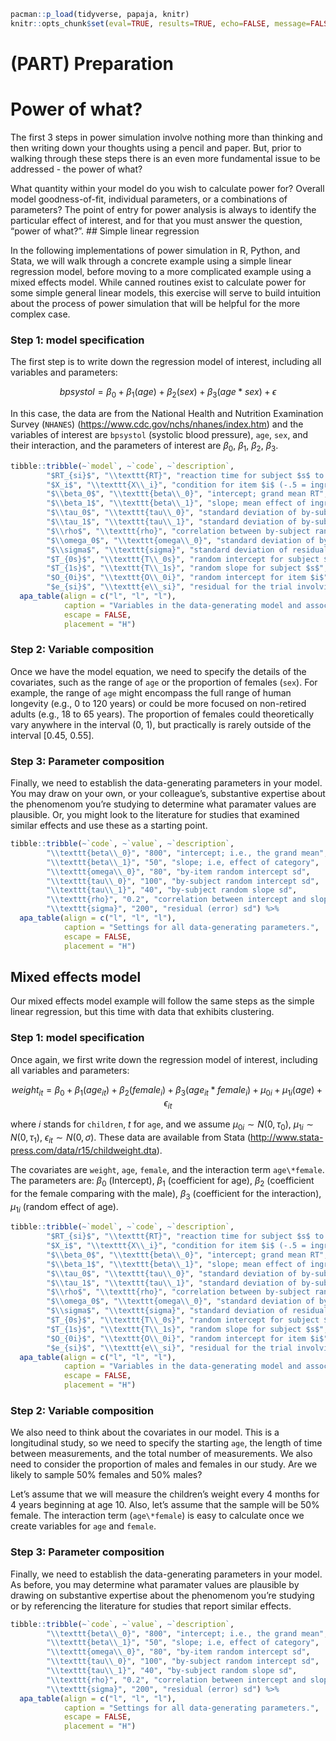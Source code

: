 
```r
pacman::p_load(tidyverse, papaja, knitr)
knitr::opts_chunk$set(eval=TRUE, results=TRUE, echo=FALSE, message=FALSE, warning=FALSE, error=FALSE, fig.height=5, fig.width=8, fig.path="figures/")
```

# (PART) Preparation {-}

# Power of what?

The first 3 steps in power simulation involve nothing more than thinking and then writing down your thoughts using a pencil and paper. But, prior to walking through these steps there is an even more fundamental issue to be addressed - the power of what?

What quantity within your model do you wish to calculate power for? Overall model goodness-of-fit, individual parameters, or a combinations of parameters? The point of entry for power analysis is always to identify the particular effect of interest, and for that you must answer the question, "power of what?".
## Simple linear regression

In the following implementations of power simulation in R, Python, and Stata, we will walk through a concrete example using a simple linear regression model, before moving to a more complicated example using a mixed effects model. While canned routines exist to calculate power for some simple general linear models, this exercise will serve to build intuition about the process of power simulation that will be helpful for the more complex case.

### Step 1: model specification

The first step is to write down the regression model of interest, including all variables and parameters:

$$
bpsystol = \beta_0 + \beta_1(age) + \beta_2(sex) + \beta_3(age*sex) + \epsilon
$$

In this case, the data are from the National Health and Nutrition Examination Survey (`NHANES`) (<https://www.cdc.gov/nchs/nhanes/index.htm>) and the variables of interest are `bpsystol` (systolic blood pressure), `age`, `sex`, and their interaction, and the parameters of interest are $\beta_0$, $\beta_1$, $\beta_2$, $\beta_3$.

```r
tibble::tribble(~`model`, ~`code`, ~`description`,
        "$RT_{si}$", "\\texttt{RT}", "reaction time for subject $s$ to item $i$",
        "$X_i$", "\\texttt{X\\_i}", "condition for item $i$ (-.5 = ingroup, .5 = outgroup)",
        "$\\beta_0$", "\\texttt{beta\\_0}", "intercept; grand mean RT",
        "$\\beta_1$", "\\texttt{beta\\_1}", "slope; mean effect of ingroup/outgroup",
        "$\\tau_0$", "\\texttt{tau\\_0}", "standard deviation of by-subject random intercepts",
        "$\\tau_1$", "\\texttt{tau\\_1}", "standard deviation of by-subject random slopes",        
        "$\\rho$", "\\texttt{rho}", "correlation between by-subject random intercepts and slopes",
        "$\\omega_0$", "\\texttt{omega\\_0}", "standard deviation of by-item random intercepts",
        "$\\sigma$", "\\texttt{sigma}", "standard deviation of residuals",
        "$T_{0s}$", "\\texttt{T\\_0s}", "random intercept for subject $s$",
        "$T_{1s}$", "\\texttt{T\\_1s}", "random slope for subject $s$",
        "$O_{0i}$", "\\texttt{O\\_0i}", "random intercept for item $i$",
        "$e_{si}$", "\\texttt{e\\_si}", "residual for the trial involving subject $s$ and item $i$")%>%
  apa_table(align = c("l", "l", "l"),
            caption = "Variables in the data-generating model and associated R code.",
            escape = FALSE,
            placement = "H")
```
### Step 2: Variable composition

Once we have the model equation, we need to specify the details of the covariates, such as the range of `age` or the proportion of females (`sex`). For example, the range of `age` might encompass the full range of human longevity (e.g., 0 to 120 years) or could be more focused on non-retired adults (e.g., 18 to 65 years). The proportion of females could theoretically vary anywhere in the interval (0, 1), but practically is rarely outside of the interval [0.45, 0.55].

### Step 3: Parameter composition

Finally, we need to establish the data-generating parameters in your model. You may draw on your own, or your colleague's, substantive expertise about the phenomenom you're studying to determine what paramater values are plausible. Or, you might look to the literature for studies that examined similar effects and use these as a starting point.

```r
tibble::tribble(~`code`, ~`value`, ~`description`,
        "\\texttt{beta\\_0}", "800", "intercept; i.e., the grand mean",
        "\\texttt{beta\\_1}", "50", "slope; i.e, effect of category",
        "\\texttt{omega\\_0}", "80", "by-item random intercept sd",
        "\\texttt{tau\\_0}", "100", "by-subject random intercept sd",
        "\\texttt{tau\\_1}", "40", "by-subject random slope sd",
        "\\texttt{rho}", "0.2", "correlation between intercept and slope",
        "\\texttt{sigma}", "200", "residual (error) sd") %>%
  apa_table(align = c("l", "l", "l"),
            caption = "Settings for all data-generating parameters.",
            escape = FALSE,
            placement = "H")
```

## Mixed effects model

Our mixed effects model example will follow the same steps as the simple linear regression, but this time with data that exhibits clustering.

### Step 1: model specification

Once again, we first write down the regression model of interest, including all variables and parameters:

$$
weight_{it} = \beta_0 + \beta_1(age_{it}) + \beta_2(female_i) + \beta_3(age_{it}*female_i) + \mu_{0i} + \mu_{1i}(age) + \epsilon_{it}
$$

where $i$ stands for `children`, $t$ for `age`, and we assume $\mu_{0i} \sim N(0, \tau_0)$, $\mu_{1i}\sim N(0, \tau_1)$, $\epsilon_{it} \sim N(0, \sigma)$. These data are available from Stata (<http://www.stata-press.com/data/r15/childweight.dta>).

The covariates are `weight`, `age`, `female`, and the interaction term `age\*female`. The parameters are: $\beta_0$ (Intercept), $\beta_1$ (coefficient for age), $\beta_2$ (coefficient for the female comparing with the male), $\beta_3$ (coefficient for the interaction), $\mu_{1i}$ (random effect of age).

```r
tibble::tribble(~`model`, ~`code`, ~`description`,
        "$RT_{si}$", "\\texttt{RT}", "reaction time for subject $s$ to item $i$",
        "$X_i$", "\\texttt{X\\_i}", "condition for item $i$ (-.5 = ingroup, .5 = outgroup)",
        "$\\beta_0$", "\\texttt{beta\\_0}", "intercept; grand mean RT",
        "$\\beta_1$", "\\texttt{beta\\_1}", "slope; mean effect of ingroup/outgroup",
        "$\\tau_0$", "\\texttt{tau\\_0}", "standard deviation of by-subject random intercepts",
        "$\\tau_1$", "\\texttt{tau\\_1}", "standard deviation of by-subject random slopes",        
        "$\\rho$", "\\texttt{rho}", "correlation between by-subject random intercepts and slopes",
        "$\\omega_0$", "\\texttt{omega\\_0}", "standard deviation of by-item random intercepts",
        "$\\sigma$", "\\texttt{sigma}", "standard deviation of residuals",
        "$T_{0s}$", "\\texttt{T\\_0s}", "random intercept for subject $s$",
        "$T_{1s}$", "\\texttt{T\\_1s}", "random slope for subject $s$",
        "$O_{0i}$", "\\texttt{O\\_0i}", "random intercept for item $i$",
        "$e_{si}$", "\\texttt{e\\_si}", "residual for the trial involving subject $s$ and item $i$") %>%
  apa_table(align = c("l", "l", "l"),
            caption = "Variables in the data-generating model and associated R code.",
            escape = FALSE,
            placement = "H")
```
### Step 2: Variable composition

We also need to think about the covariates in our model. This is a longitudinal study, so we need to specify the starting `age`, the length of time between measurements, and the total number of measurements. We also need to consider the proportion of males and females in our study. Are we likely to sample 50% females and 50% males?

Let's assume that we will measure the children's weight every 4 months for 4 years beginning at age 10. Also, let's assume that the sample will be 50% female. The interaction term (`age\*female`) is easy to calculate once we create variables for `age` and `female`. 

### Step 3: Parameter composition

Finally, we need to establish the data-generating parameters in your model. As before, you may determine what paramater values are plausible by drawing on substantive expertise about the phenomenom you're studying or by referencing the literature for studies that report similar effects.

```r
tibble::tribble(~`code`, ~`value`, ~`description`,
        "\\texttt{beta\\_0}", "800", "intercept; i.e., the grand mean",
        "\\texttt{beta\\_1}", "50", "slope; i.e, effect of category",
        "\\texttt{omega\\_0}", "80", "by-item random intercept sd",
        "\\texttt{tau\\_0}", "100", "by-subject random intercept sd",
        "\\texttt{tau\\_1}", "40", "by-subject random slope sd",
        "\\texttt{rho}", "0.2", "correlation between intercept and slope",
        "\\texttt{sigma}", "200", "residual (error) sd") %>%
  apa_table(align = c("l", "l", "l"),
            caption = "Settings for all data-generating parameters.",
            escape = FALSE,
            placement = "H")
```
